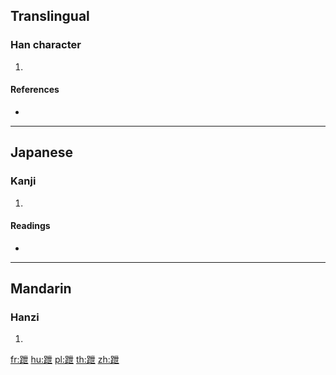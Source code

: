 {{character info/new}}
==Translingual==

===Han character===
{{Han char|rn=157|rad=足|as=05|sn=12|four=64117|canj=RMPT}}

# {{defn|Han|sort=足05}}

====References====
* {{Han ref|kx=1222.360|dkj=37434|dj=1694.200|hdz=63693.110|uh=8DC7|ud=36295|bh=DBF3|bd=56307}}

----

==Japanese==

===Kanji===
{{ja-kanji|grade=|rs=足05}}

# {{defn|lang=ja|sort=足05}}

====Readings====
* {{ja-readings|on=[[えい]] (ei), [[てい]] (tei), [[せい]] (sei), [[ぜい]] (zei)|kun=[[こえる]] (koeru)|nanori=}}

----

==Mandarin==

===Hanzi===
{{cmn-hanzi|pin=[[yì]] ([[yi4]])|wg=i<sup>4</sup>}}

# {{defn|lang=cmn|sort=足05}}

[[fr:跇]]
[[hu:跇]]
[[pl:跇]]
[[th:跇]]
[[zh:跇]]